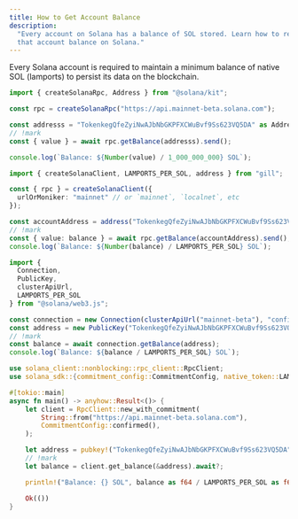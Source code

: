 ```yaml
---
title: How to Get Account Balance
description:
  "Every account on Solana has a balance of SOL stored. Learn how to retrieve
  that account balance on Solana."
---
```


Every Solana account is required to maintain a minimum balance of native SOL
(lamports) to persist its data on the blockchain.

<CodeTabs flags="r" storage="cookbook">

```ts !! title="Kit"
import { createSolanaRpc, Address } from "@solana/kit";

const rpc = createSolanaRpc("https://api.mainnet-beta.solana.com");

const addresss = "TokenkegQfeZyiNwAJbNbGKPFXCWuBvf9Ss623VQ5DA" as Address;
// !mark
const { value } = await rpc.getBalance(addresss).send();

console.log(`Balance: ${Number(value) / 1_000_000_000} SOL`);
```

```ts !! title="Gill"
import { createSolanaClient, LAMPORTS_PER_SOL, address } from "gill";

const { rpc } = createSolanaClient({
  urlOrMoniker: "mainnet" // or `mainnet`, `localnet`, etc
});

const accountAddress = address("TokenkegQfeZyiNwAJbNbGKPFXCWuBvf9Ss623VQ5DA");
// !mark
const { value: balance } = await rpc.getBalance(accountAddress).send();
console.log(`Balance: ${Number(balance) / LAMPORTS_PER_SOL} SOL`);
```

```ts !! title="Legacy"
import {
  Connection,
  PublicKey,
  clusterApiUrl,
  LAMPORTS_PER_SOL
} from "@solana/web3.js";

const connection = new Connection(clusterApiUrl("mainnet-beta"), "confirmed");
const address = new PublicKey("TokenkegQfeZyiNwAJbNbGKPFXCWuBvf9Ss623VQ5DA");
// !mark
const balance = await connection.getBalance(address);
console.log(`Balance: ${balance / LAMPORTS_PER_SOL} SOL`);
```

```rs !! title="Rust"
use solana_client::nonblocking::rpc_client::RpcClient;
use solana_sdk::{commitment_config::CommitmentConfig, native_token::LAMPORTS_PER_SOL, pubkey};

#[tokio::main]
async fn main() -> anyhow::Result<()> {
    let client = RpcClient::new_with_commitment(
        String::from("https://api.mainnet-beta.solana.com"),
        CommitmentConfig::confirmed(),
    );

    let address = pubkey!("TokenkegQfeZyiNwAJbNbGKPFXCWuBvf9Ss623VQ5DA");
    // !mark
    let balance = client.get_balance(&address).await?;

    println!("Balance: {} SOL", balance as f64 / LAMPORTS_PER_SOL as f64);

    Ok(())
}
```

</CodeTabs>
